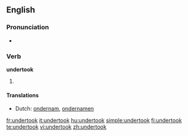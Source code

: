 ==English==

===Pronunciation===
* {{IPA|/ʌndəɻ'tʊk/}}
*: {{rhymes|ʊk}}

===Verb===
'''undertook'''

# {{past tense of|[[undertake]]}}

====Translations====
{{trans-top|past tense of undertake}}
* Dutch: [[ondernam]], [[ondernamen]]
{{trans-mid}}
{{trans-bottom}}

[[fr:undertook]]
[[it:undertook]]
[[hu:undertook]]
[[simple:undertook]]
[[fi:undertook]]
[[te:undertook]]
[[vi:undertook]]
[[zh:undertook]]